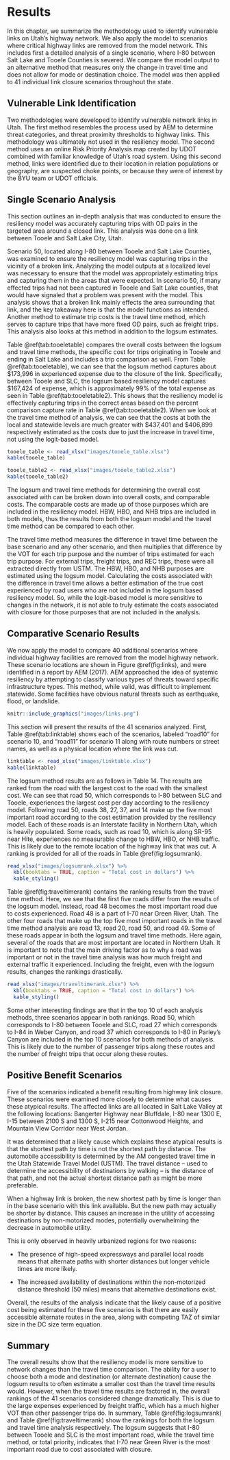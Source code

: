 # Results {#results}
In this chapter, we summarize the methodology used to identify
vulnerable links on Utah’s highway network. We also apply the model to scenarios
where critical highway links are removed from the model network. This includes
first a detailed analysis of a single scenario, where I-80 between Salt Lake and
Tooele Counties is severed. We compare the model output to an alternative method
that measures only the change in travel time and does not allow for mode or
destination choice. The model was then applied to 41 individual link closure
scenarios throughout the state.

## Vulnerable Link Identification
Two methodologies were developed to identify vulnerable network links in Utah.
The first method resembles the process used by AEM to determine threat
categories, and threat proximity thresholds to highway links. This methodology
was ultimately not used in the resiliency model. The second method uses an
online Risk Priority Analysis map created by UDOT combined with familiar
knowledge of Utah’s road system. Using this second method, links were identified
due to their location in relation populations or geography, are suspected choke
points, or because they were of interest by the BYU team or UDOT officials.

## Single Scenario Analysis
This section outlines an in-depth analysis that was conducted to ensure the
resiliency model was accurately capturing trips with OD pairs in the targeted
area around a closed link. This analysis was done on a link between Tooele and
Salt Lake City, Utah.

Scenario 50, located along I-80 between Tooele and Salt Lake Counties, was
examined to ensure the resiliency model was capturing trips in the vicinity of a
broken link. Analyzing the model outputs at a localized level was necessary to
ensure that the model was appropriately estimating trips and capturing them in
the areas that were expected. In scenario 50, if many effected trips had not
been captured in Tooele and Salt Lake counties, that would have signaled that a
problem was present with the model. This analysis shows that a broken link
mainly effects the area surrounding that link, and the key takeaway here is that
the model functions as intended. Another method to estimate trip costs is the
travel time method, which serves to capture trips that have more fixed OD pairs,
such as freight trips. This analysis also looks at this method in addition to
the logsum estimates.

Table \@ref(tab:tooeletable) compares the overall costs between the logsum and
travel time methods, the specific cost for trips originating in Tooele and
ending in Salt Lake and includes a trip comparison as well. From Table
\@ref(tab:tooeletable), we can see that the logsum method captures about
\$173,996 in experienced expense due to the closure of the link. Specifically,
between Tooele and SLC, the logsum based resiliency model captures \$167,424 of
expense, which is approximately 99% of the total expense as seen in Table
\@ref(tab:tooeletable2). This shows that the resiliency model is effectively
capturing trips in the correct areas based on the percent comparison capture
rate in Table \@ref(tab:tooeletable2). When we look at the travel time method of
analysis, we can see that the costs at both the local and statewide levels are
much greater with \$437,401 and \$406,899 respectively estimated as the costs
due to just the increase in travel time, not using the logit-based model.

```r
tooele_table <- read_xlsx("images/tooele_table.xlsx")
kable(tooele_table)
```

```r
tooele_table2 <- read_xlsx("images/tooele_table2.xlsx")
kable(tooele_table2)
```

The logsum and travel time methods for determining the overall cost associated
with can be broken down into overall costs, and comparable costs. The comparable
costs are made up of those purposes which are included in the resiliency model.
HBW, HBO, and NHB trips are included in both models, thus the results from both
the logsum model and the travel time method can be compared to each other.

The travel time method measures the difference in travel time between the base
scenario and any other scenario, and then multiplies that difference by the VOT
for each trip purpose and the number of trips estimated for each trip purpose.
For external trips, freight trips, and REC trips, these were all extracted
directly from USTM. The HBW, HBO, and NHB purposes are estimated using the
logsum model. Calculating the costs associated with the difference in travel
time allows a better estimation of the true cost experienced by road users who
are not included in the logsum based resiliency model. So, while the logit-based
model is more sensitive to changes in the network, it is not able to truly
estimate the costs associated with closure for those purposes that are not
included in the analysis.

## Comparative Scenario Results
We now apply the model to compare 40 additional scenarios where individual
highway facilities are removed from the model highway network. These scenario
locations are shown in Figure \@ref(fig:links), and were identified in a report
by AEM (2017). AEM approached the idea of systemic resiliency by attempting to
classify various types of threats toward specific infrastructure types. This
method, while valid, was difficult to implement statewide. Some facilities have
obvious natural threats such as earthquake, flood, or landslide.

```r
knitr::include_graphics("images/links.png")
```

This section will present the results of the 41 scenarios analyzed. First, Table
\@ref(tab:linktable) shows each of the scenarios, labeled “road10” for scenario
10, and “road11” for scenario 11 along with route numbers or street names, as
well as a physical location where the link was cut.

```r
linktable <- read_xlsx("images/linktable.xlsx")
kable(linktable)
```

The logsum method results are as follows in Table 14. The results are ranked
from the road with the largest cost to the road with the smallest cost. We can
see that road 50, which corresponds to I-80 between SLC and Tooele, experiences
the largest cost per day according to the resiliency model. Following road 50,
roads 38, 27, 37, and 14 make up the five most important road according to the
cost estimation provided by the resiliency model. Each of these roads is an
Interstate facility in Northern Utah, which is heavily populated. Some roads,
such as road 10, which is along SR-95 near Hite, experiences no measurable
change to HBW, HBO, or NHB traffic. This is likely due to the remote location of
the highway link that was cut. A ranking is provided for all of the roads in
Table \@ref(fig:logsumrank).

```r
read_xlsx("images/logsumrank.xlsx") %>%
  kbl(booktabs = TRUE, caption = "Total cost in dollars") %>%
  kable_styling()
```

Table \@ref(fig:traveltimerank) contains the ranking results from the travel
time method. Here, we see that the first five roads differ from the results of
the logsum model. Instead, road 48 becomes the most important road due to costs
experienced. Road 48 is a part of I-70 near Green River, Utah. The other four
roads that make up the top five most important roads in the travel time method
analysis are road 13, road 20, road 50, and road 49. Some of these roads appear
in both the logsum and travel time methods. Here again, several of the roads
that are most important are located in Northern Utah. It is important to note
that the main driving factor as to why a road was important or not in the travel
time analysis was how much freight and external traffic it experienced.
Including the freight, even with the logsum results, changes the rankings
drastically.

```r
read_xlsx("images/traveltimerank.xlsx") %>% 
  kbl(booktabs = TRUE, caption = "Total cost in dollars") %>%
  kable_styling()
```

Some other interesting findings are that in the top 10 of each analysis methods,
three scenarios appear in both rankings. Road 50, which corresponds to I-80
between Tooele and SLC, road 27 which corresponds to I-84 in Weber Canyon, and
road 37 which corresponds to I-80 in Parley’s Canyon are included in the top 10
scenarios for both methods of analysis. This is likely due to the number of
passenger trips along these routes and the number of freight trips that occur
along these routes.

## Positive Benefit Scenarios
Five of the scenarios indicated a benefit resulting from highway link closure.
These scenarios were examined more closely to determine what causes these
atypical results. The affected links are all located in Salt Lake Valley at the
following locations: Bangerter Highway near Bluffdale, I-80 near 1300 E, I-15
between 2100 S and 1300 S, I-215 near Cottonwood Heights, and Mountain View
Corridor near West Jordan.

It was determined that a likely cause which explains these atypical results is
that the shortest path by time is not the shortest path by distance. The
automobile accessibility is determined by the AM congested travel time in the
Utah Statewide Travel Model (USTM). The travel distance – used to determine the
accessibility of destinations by walking – is the distance of that path, and not
the actual shortest distance path as might be more preferable.

When a highway link is broken, the new shortest path by time is longer than in
the base scenario with this link available. But the new path may actually be
shorter by distance. This causes an increase in the utility of accessing
destinations by non-motorized modes, potentially overwhelming the decrease in
automobile utility.

This is only observed in heavily urbanized regions for two reasons:  

-	The presence of high-speed expressways and parallel local roads means that
alternate paths with shorter distances but longer vehicle times are more likely.

-	The increased availability of destinations within the non-motorized distance
threshold (50 miles) means that alternative destinations exist.

Overall, the results of the analysis indicate that the likely cause of a
positive cost being estimated for these five scenarios is that there are easily
accessible alternate routes in the area, along with competing TAZ of similar
size in the DC size term equation.

## Summary
The overall results show that the resiliency model is more sensitive to network
changes than the travel time comparison. The ability for a user to choose both a
mode and destination (or alternate destination) cause the logsum results to
often estimate a smaller cost than the travel time results would. However, when
the travel time results are factored in, the overall rankings of the 41
scenarios considered change dramatically. This is due to the large expenses
experienced by freight traffic, which has a much higher VOT than other passenger
trips do. In summary, Table \@ref(fig:logsumrank) and Table
\@ref(fig:traveltimerank) show the rankings for both the logsum and travel time
analysis respectively. The logsum suggests that I-80 between Tooele and SLC is
the most important road, while the travel time method, or total priority,
indicates that I-70 near Green River is the most important road due to cost
associated with closure.